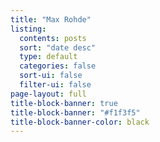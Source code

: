 ```yaml
---
title: "Max Rohde"
listing:
  contents: posts
  sort: "date desc"
  type: default
  categories: false
  sort-ui: false
  filter-ui: false
page-layout: full
title-block-banner: true
title-block-banner: "#f1f3f5"
title-block-banner-color: black
---
```



